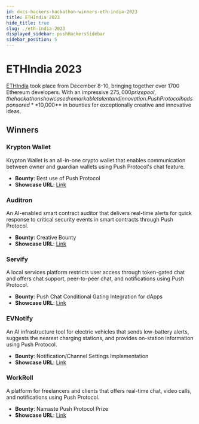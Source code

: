 ```yaml
---
id: docs-hackers-hackathon-winners-eth-india-2023
title: ETHIndia 2023
hide_title: true
slug: ./eth-india-2023
displayed_sidebar: pushHackersSidebar
sidebar_position: 5
---
```


# ETHIndia 2023

[ETHIndia](https://ethglobal.com/events/ethindia2023) took place from December 8-10, bringing together over 1700 Ethereum developers. With an impressive $275,000 prize pool, the hackathon showcased remarkable talent and innovation. Push Protocol had sponsored **$10,000** in bounties for exceptionally creative and innovative ideas.

## Winners

### Krypton Wallet

Krypton Wallet is an all-in-one crypto wallet that enables communication between owner and guardian wallets using Push Protocol's chat feature.

- **Bounty**: Best use of Push Protocol
- **Showcase URL**: [Link](https://ethglobal.com/showcase/krypton-wallet-zm272)

### Auditron

An AI-enabled smart contract auditor that delivers real-time alerts for quick response to critical security events in smart contracts through Push Protocol.

- **Bounty**: Creative Bounty
- **Showcase URL**: [Link](https://ethglobal.com/showcase/auditron-p14s8)

### Servify

A local services platform restricts user access through token-gated chat and offers chat support, peer-to-peer chat, and notifications using Push Protocol.

- **Bounty**: Push Chat Conditional Gating Integration for dApps
- **Showcase URL**: [Link](https://ethglobal.com/showcase/servify-q37hr)

### EVNotify

An AI infrastructure tool for electric vehicles that sends low-battery alerts, suggests the nearest charging stations, and provides on-station information using Push Protocol.

- **Bounty**: Notification/Channel Settings Implementation
- **Showcase URL**: [Link](https://ethglobal.com/showcase/evnotify-udhv8)

### WorkRoll

A platform for freelancers and clients that offers real-time chat, video calls, and notifications using Push Protocol.

- **Bounty**: Namaste Push Protocol Prize
- **Showcase URL**: [Link](https://ethglobal.com/showcase/workroll-u5jzj)
